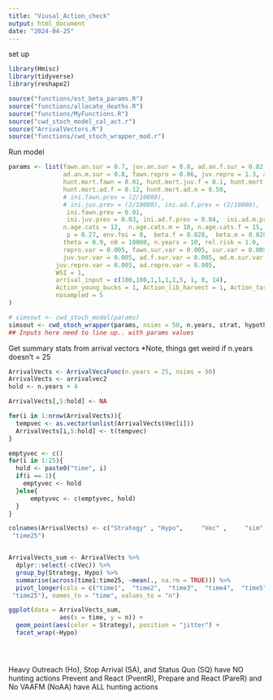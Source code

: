 ```yaml
---
title: "Viusal_Action_check"
output: html_document
date: "2024-04-25"
---
```





set up
```r
library(Hmisc)
library(tidyverse)
library(reshape2)

source("functions/est_beta_params.R")
source("functions/allocate_deaths.R")
source("functions/MyFunctions.R")
source("cwd_stoch_model_cal_act.r")
source("ArrivalVectors.R")
source("functions/cwd_stoch_wrapper_mod.r")
```


Run model
```r
params <- list(fawn.an.sur = 0.7, juv.an.sur = 0.8, ad.an.f.sur = 0.82,
               ad.an.m.sur = 0.8, fawn.repro = 0.06, juv.repro = 1.3, ad.repro = 1.4,
               hunt.mort.fawn = 0.01, hunt.mort.juv.f = 0.1, hunt.mort.juv.m = 0.1,
               hunt.mort.ad.f = 0.12, hunt.mort.ad.m = 0.50,
               # ini.fawn.prev = (2/10000),
               # ini.juv.prev = (2/10000), ini.ad.f.prev = (2/10000),  ini.ad.m.prev = (2/10000),
                ini.fawn.prev = 0.01,
                ini.juv.prev = 0.03, ini.ad.f.prev = 0.04,  ini.ad.m.prev = 0.04,
               n.age.cats = 12,  n.age.cats.m = 10, n.age.cats.f = 15,
                p = 0.27, env.foi = 0,  beta.f = 0.028,  beta.m = 0.028,
               theta = 0.9, n0 = 10000, n.years = 10, rel.risk = 1.0,
               repro.var = 0.005, fawn.sur.var = 0.005, sur.var = 0.005, hunt.var = 0.0005,
               juv.sur.var = 0.005, ad.f.sur.var = 0.005, ad.m.sur.var = 0.005,
             juv.repro.var = 0.005, ad.repro.var = 0.005,
             WSI = 1,
             arrival_input = c(100,100,1,1,1,1,5, 1, 8, 14), 
             Action_young_bucks = 1, Action_lib_harvest = 1, Action_targetrm = 1, Action_sharpshooting = 1,
             nosampled = 5
)

# simsout <- cwd_stoch_model(params)
simsout <- cwd_stoch_wrapper(params, nsims = 50, n.years, strat, hypothesis)
## Inputs here need to line up.. with params values
```



Get summary stats from arrival vectors 
*Note, things get weird if n.years doesn't = 25
```r
ArrivalVects <- ArrivalVecsFunc(n.years = 25, nsims = 50)
ArrivalVects <- arrivalvec2 
hold <- n.years + 4

ArrivalVects[,5:hold] <- NA

for(i in 1:nrow(ArrivalVects)){
  tempvec <- as.vector(unlist(ArrivalVects$Vec[i]))
  ArrivalVects[i,5:hold] <- t(tempvec)
}

emptyvec <- c()
for(i in 1:25){
  hold <- paste0("time", i)
  if(i == 1){
    emptyvec <- hold
  }else{
      emptyvec <- c(emptyvec, hold)
  }
}

colnames(ArrivalVects) <- c("Strategy" , "Hypo",     "Vec" ,     "sim" , "time1",  "time2",  "time3",  "time4",  "time5",  "time6",  "time7",  "time8", "time9",  "time10", "time11", "time12", "time13", "time14", "time15", "time16", "time17", "time18", "time19", "time20", "time21", "time22" , "time23", "time24",
 "time25")


ArrivalVects_sum <- ArrivalVects %>% 
  dplyr::select(-c(Vec)) %>% 
  group_by(Strategy, Hypo) %>% 
  summarise(across(time1:time25, ~mean(., na.rm = TRUE))) %>% 
  pivot_longer(cols = c("time1",  "time2",  "time3",  "time4",  "time5",  "time6",  "time7",  "time8", "time9",  "time10", "time11", "time12", "time13", "time14", "time15", "time16", "time17", "time18", "time19", "time20", "time21", "time22" , "time23", "time24",
 "time25"), names_to = "time", values_to = "n")

ggplot(data = ArrivalVects_sum,
              aes(x = time, y = n)) +
  geom_point(aes(color = Strategy), position = "jitter") +
  facet_wrap(~Hypo)





```



Heavy Outreach (Ho), Stop Arrival (SA), and Status Quo (SQ) have NO hunting actions
Prevent and React (PventR), Prepare and React (PareR) and No VAAFM (NoAA) have ALL hunting actions

```r

```


